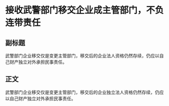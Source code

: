 # 接收武警部门移交企业成主管部门，不负连带责任
## 副标题
武警部门企业移交仅是变更主管部门，移交后的企业法人资格仍然存续，仍应以自己财产独立对外承担民事责任。
## 正文
武警部门企业移交仅是变更主管部门，移交后的企业独立法人资格仍然存续，仍应以自己财产独立对外承担民事责任。